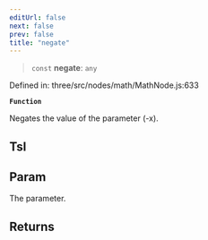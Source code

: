 ```yaml
---
editUrl: false
next: false
prev: false
title: "negate"
---
```


> `const` **negate**: `any`

Defined in: three/src/nodes/math/MathNode.js:633

**`Function`**

Negates the value of the parameter (-x).

## Tsl

## Param

The parameter.

## Returns
